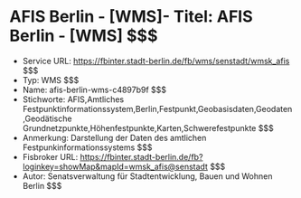 # AFIS Berlin - [WMS]- Titel: AFIS Berlin - [WMS] $$$
- Service URL: https://fbinter.stadt-berlin.de/fb/wms/senstadt/wmsk_afis $$$
- Typ: WMS $$$
- Name: afis-berlin-wms-c4897b9f $$$
- Stichworte: AFIS,Amtliches Festpunktinformationssystem,Berlin,Festpunkt,Geobasisdaten,Geodaten,Geodätische Grundnetzpunkte,Höhenfestpunkte,Karten,Schwerefestpunkte $$$
- Anmerkung: Darstellung der Daten des amtlichen Festpunkinformationssystems $$$
- Fisbroker URL: https://fbinter.stadt-berlin.de/fb?loginkey=showMap&mapId=wmsk_afis@senstadt $$$
- Autor: Senatsverwaltung für Stadtentwicklung, Bauen und Wohnen Berlin $$$
